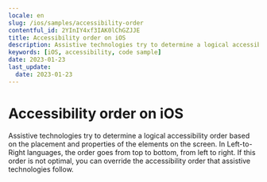 ```yaml
---
locale: en
slug: /ios/samples/accessibility-order
contentful_id: 2YInIY4xf3IAK0lChGZJJE
title: Accessibility order on iOS
description: Assistive technologies try to determine a logical accessibility order based on the placement and properties of the elements on the screen.
keywords: [iOS, accessibility, code sample]
date: 2023-01-23
last_update:
  date: 2023-01-23
---
```


# Accessibility order on iOS

Assistive technologies try to determine a logical accessibility order based on the placement and properties of the elements on the screen. In Left-to-Right languages, the order goes from top to bottom, from left to right. If this order is not optimal, you can override the accessibility order that assistive technologies follow.

<CodeSample id="accessibility-order" locale="en" platform="ios"/>
